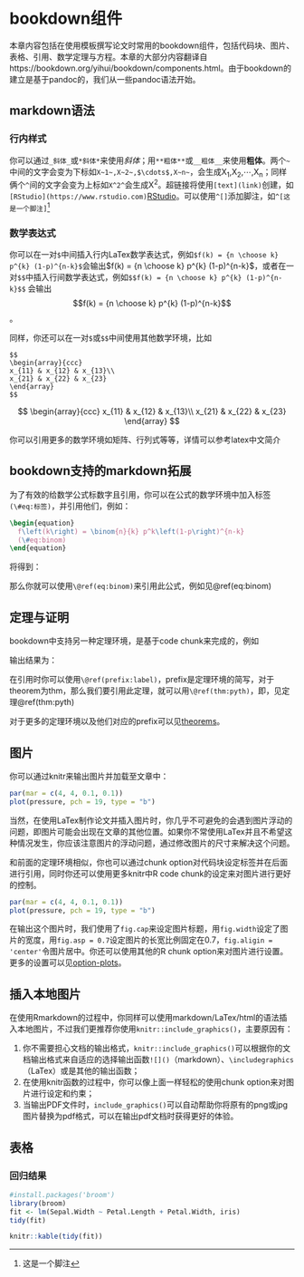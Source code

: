 # bookdown组件

本章内容包括在使用模板撰写论文时常用的bookdown组件，包括代码块、图片、表格、引用、数学定理与方程。本章的大部分内容翻译自https://bookdown.org/yihui/bookdown/components.html。由于bookdown的建立是基于pandoc的，我们从一些pandoc语法开始。

## markdown语法

### 行内样式

你可以通过`_斜体_`或`*斜体*`来使用*斜体*；用`**粗体**`或`__粗体__`来使用**粗体**。两个`~`中间的文字会变为下标如`X~1~,X~2~,$\cdots$,X~n~`，会生成X~1~,X~2~,$\cdots$,X~n~；同样俩个`^`间的文字会变为上标如`X^2^`会生成X^2^。超链接将使用`[text](link)`创建，如`[RStudio](https://www.rstudio.com)`[RStudio](https://www.rstudio.com)。可以使用`^[]`添加脚注，如`^[这是一个脚注]`^[这是一个脚注]

### 数学表达式

你可以在一对`$`中间插入行内LaTex数学表达式，例如`$f(k) = {n \choose k} p^{k} (1-p)^{n-k}$`会输出$f(k) = {n \choose k} p^{k} (1-p)^{n-k}$，或者在一对`$$`中插入行间数学表达式，例如`$$f(k) = {n \choose k} p^{k} (1-p)^{n-k}$$` 会输出 $$f(k) = {n \choose k} p^{k} (1-p)^{n-k}$$。

同样，你还可以在一对`$`或`$$`中间使用其他数学环境，比如

``` array
$$
\begin{array}{ccc}
x_{11} & x_{12} & x_{13}\\
x_{21} & x_{22} & x_{23}
\end{array}
$$
```

$$
\begin{array}{ccc}
x_{11} & x_{12} & x_{13}\\
x_{21} & x_{22} & x_{23}
\end{array}
$$


你可以引用更多的数学环境如矩阵、行列式等等，详情可以参考latex中文简介

## bookdown支持的markdown拓展

为了有效的给数学公式标数字且引用，你可以在公式的数学环境中加入标签`(\#eq:标签)`，并引用他们，例如：

```latex
\begin{equation} 
  f\left(k\right) = \binom{n}{k} p^k\left(1-p\right)^{n-k}
  (\#eq:binom)
\end{equation}

```
将得到：
\begin{equation} 
  f\left(k\right) = \binom{n}{k} p^k\left(1-p\right)^{n-k}
  (\#eq:binom)
\end{equation}


那么你就可以使用`\@ref(eq:binom)`来引用此公式，例如见\@ref(eq:binom)

## 定理与证明{#theorems-proof}

bookdown中支持另一种定理环境，是基于code chunk来完成的，例如


输出结果为：


在引用时你可以使用`\@ref(prefix:label)`，prefix是定理环境的简写，对于theorem为thm，那么我们要引用此定理，就可以用`\@ref(thm:pyth)`，即，见定理\@ref(thm:pyth)

对于更多的定理环境以及他们对应的prefix可以见[theorems](https://bookdown.org/yihui/bookdown/markdown-extensions-by-bookdown.html#theorems)。

## 图片

你可以通过knitr来输出图片并加载至文章中：

```r
par(mar = c(4, 4, 0.1, 0.1))
plot(pressure, pch = 19, type = "b")
```

当然，在使用LaTex制作论文并插入图片时，你几乎不可避免的会遇到图片浮动的问题，即图片可能会出现在文章的其他位置。如果你不常使用LaTex并且不希望这种情况发生，你应该注意图片的浮动问题，通过修改图片的尺寸来解决这个问题。

和前面的定理环境相似，你也可以通过chunk option对代码块设定标签并在后面进行引用，同时你还可以使用更多knitr中R code chunk的设定来对图片进行更好的控制。



```r
par(mar = c(4, 4, 0.1, 0.1))
plot(pressure, pch = 19, type = "b")
```
在输出这个图片时，我们使用了`fig.cap`来设定图片标题，用`fig.width`设定了图片的宽度，用`fig.asp = 0.7`设定图片的长宽比例固定在0.7，`fig.aligin = 'center'`令图片居中。你还可以使用其他的R chunk option来对图片进行设置。更多的设置可以见[option-plots](https://yihui.name/knitr/options/#plots)。

## 插入本地图片

在使用Rmarkdown的过程中，你同样可以使用markdown/LaTex/html的语法插入本地图片，不过我们更推荐你使用`knitr::include_graphics()`，主要原因有：

1. 你不需要担心文档的输出格式，`knitr::include_graphics()`可以根据你的文档输出格式来自适应的选择输出函数`![]()`（markdown）、`\includegraphics`（LaTex）或是其他的输出函数；
2. 在使用knitr函数的过程中，你可以像上面一样轻松的使用chunk option来对图片进行设定和约束；
3. 当输出PDF文件时，`include_graphics()`可以自动帮助你将原有的png或jpg图片替换为pdf格式，可以在输出pdf文档时获得更好的体验。

## 表格

### 回归结果

```r
#install.packages('broom')
library(broom)
fit <- lm(Sepal.Width ~ Petal.Length + Petal.Width, iris)
tidy(fit)
```
```r
knitr::kable(tidy(fit))
```

